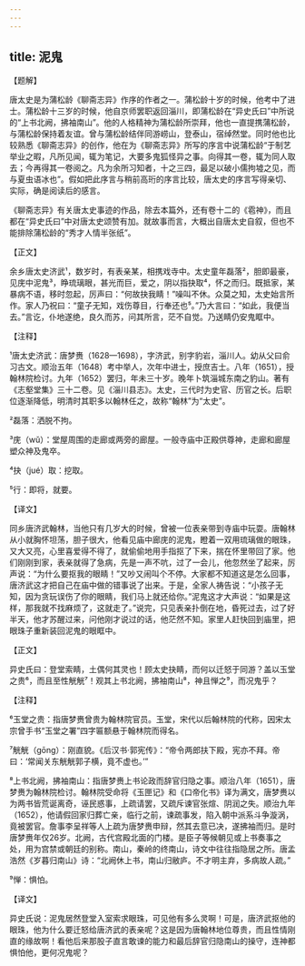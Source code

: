 ```yaml
---
---
---
```

title: 泥鬼
---




【题解】


唐太史是为蒲松龄《聊斋志异》作序的作者之一。蒲松龄十岁的时候，他考中了进士。蒲松龄十三岁的时候，他自京师罢职返回淄川，即蒲松龄在“异史氏曰”中所说的“上书北阙，拂袖南山”。他的人格精神为蒲松龄所崇拜，他也一直提携蒲松龄，与蒲松龄保持着友谊。曾与蒲松龄结伴同游崂山，登泰山，宿绰然堂。同时他也比较熟悉《聊斋志异》的创作，他在为《聊斋志异》所写的序言中说蒲松龄“于制艺举业之暇，凡所见闻，辄为笔记，大要多鬼狐怪异之事。向得其一卷，辄为同人取去；今再得其一卷阅之。凡为余所习知者，十之三四，最足以破小儒拘墟之见，而与夏虫语冰也”。假如把此序言与稍前高珩的序言比较，唐太史的序言写得亲切、实际，确是阅读后的感言。

《聊斋志异》有关唐太史事迹的作品，除去本篇外，还有卷十二的《雹神》，而且都在“异史氏曰”中对唐太史颂赞有加。就故事而言，大概出自唐太史自叙，但也不能排除蒲松龄的“秀才人情半张纸”。


【正文】

余乡唐太史济武¹，数岁时，有表亲某，相携戏寺中。太史童年磊落²，胆即最豪，见庑中泥鬼³，睁琉璃眼，甚光而巨，爱之，阴以指抉取⁴，怀之而归。既抵家，某暴病不语，移时忽起，厉声曰：“何故抉我睛！”噪叫不休。众莫之知，太史始言所作。家人乃祝曰：“童子无知，戏伤尊目，行奉还也⁵。”乃大言曰：“如此，我便当去。”言讫，仆地遂绝，良久而苏，问其所言，茫不自觉。乃送睛仍安鬼眶中。

【注释】


¹唐太史济武：唐梦赉（1628—1698），字济武，别字豹岩，淄川人。幼从父曰俞习古文。顺治五年（1648）考中举人，次年中进士，授庶吉士。八年（1651），授翰林院检讨。九年（1652）罢归，年未三十岁。晚年卜筑淄城东南之豹山。著有《志壑堂集》三十二卷。见《淄川县志》。太史，三代时为史官、历官之长。后职位逐渐降低，明清时其职多以翰林任之，故称“翰林”为“太史”。

²磊落：洒脱不拘。

³庑（wǔ）：堂屋周围的走廊或两旁的廊屋。一般寺庙中正殿供尊神，走廊和廊屋塑众神及鬼卒。

⁴抉（jué）取：挖取。

⁵行：即将，就要。





【译文】


同乡唐济武翰林，当他只有几岁大的时候，曾被一位表亲带到寺庙中玩耍。唐翰林从小就胸怀坦荡，胆子很大，他看见庙中廊庑的泥鬼，瞪着一双用琉璃做的眼珠，又大又亮，心里喜爱得不得了，就偷偷地用手指抠了下来，揣在怀里带回了家。他们刚刚到家，表亲就得了急病，先是一声不吭，过了一会儿，他忽然坐了起来，厉声说：“为什么要抠我的眼睛！”又吵又闹叫个不停。大家都不知道这是怎么回事，唐济武这才把自己在庙中做的错事说了出来。于是，全家人祷告说：“小孩子无知，因为贪玩误伤了你的眼睛，我们马上就还给你。”泥鬼这才大声说：“如果是这样，那我就不找麻烦了，这就走了。”说完，只见表亲扑倒在地，昏死过去，过了好半天，他才苏醒过来，问他刚才说过的话，他茫然不知。家里人赶快回到庙里，把眼珠子重新装回泥鬼的眼眶中。


【正文】

异史氏曰：登堂索睛，土偶何其灵也！顾太史抉睛，而何以迁怒于同游？盖以玉堂之贵⁶，而且至性觥觥⁷！观其上书北阙，拂袖南山⁸，神且惮之⁹，而况鬼乎？

【注释】


⁶玉堂之贵：指唐梦赉曾贵为翰林院官员。玉堂，宋代以后翰林院的代称，因宋太宗曾手书“玉堂之署”四字匾额悬于翰林院而得名。

⁷觥觥（gōng）：刚直貌。《后汉书·郭宪传》：“帝令两郎扶下殿，宪亦不拜。帝曰：‘常闻关东觥觥郭子横，竟不虚也。’”

⁸上书北阙，拂袖南山：指唐梦赉上书论政而辞官归隐之事。顺治八年（1651），唐梦赉为翰林院检讨。翰林院受命将《玉匣记》和《口帝化书》译为满文，唐梦赉以为两书皆荒诞离奇，诬民惑事，上疏请罢，又疏斥谏官张煊、阴润之失。顺治九年（1652），他请假回家归葬亡亲，临行之前，谏疏事发，陷入朝中派系斗争漩涡，竟被罢官。詹事李呈祥等人上疏为唐梦赉申辩，然其去意已决，遂拂袖而归。是时唐梦赉年仅26岁。北阙，古代宫殿北面的门楼。是臣子等候朝见或上书奏事之处，用为宫禁或朝廷的别称。南山，秦岭的终南山，诗文中往往指隐居之所。唐孟浩然《岁暮归南山》诗：“北阙休上书，南山归敝庐。不才明主弃，多病故人疏。”

⁹惮：惧怕。





【译文】


异史氏说：泥鬼居然登堂入室索求眼珠，可见他有多么灵啊！可是，唐济武抠他的眼珠，他为什么要迁怒给唐济武的表亲呢？这是因为唐翰林地位尊贵，而且性情刚直的缘故啊！看他后来那股子直言敢谏的能力和最后辞官归隐南山的操守，连神都惧怕他，更何况鬼呢？